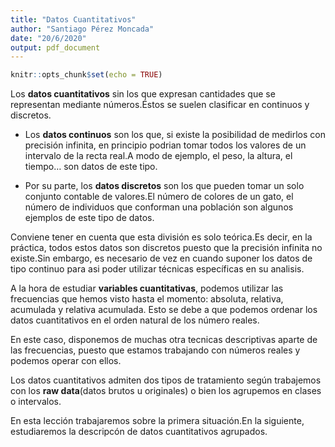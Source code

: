 ```yaml
---
title: "Datos Cuantitativos"
author: "Santiago Pérez Moncada"
date: "20/6/2020"
output: pdf_document
---
```


```r
knitr::opts_chunk$set(echo = TRUE)
```

Los **datos cuantitativos** sin los que expresan cantidades que se representan mediante números.Éstos se suelen clasificar en continuos y discretos.

*   Los **datos continuos** son los que, si existe la posibilidad de medirlos con precisión     infinita, en principio podrian tomar todos los valores de un intervalo de la recta         real.A modo de ejemplo, el peso, la altura, el tiempo... son datos de este tipo.

*   Por su parte, los **datos discretos** son los que pueden tomar un solo conjunto            contable de valores.El número de colores de un gato, el número de individuos que           conforman una población son algunos ejemplos de este tipo de datos.

Conviene tener en cuenta que esta división es solo teórica.Es decir, en la práctica, 
todos estos datos son discretos puesto que la precisión infinita no existe.Sin embargo, es necesario de vez en cuando suponer los datos de tipo continuo para asi poder utilizar técnicas específicas en su analisis.

A la hora de estudiar **variables cuantitativas**, podemos utilizar las frecuencias que hemos visto hasta el momento: absoluta, relativa, acumulada y relativa acumulada. Esto se debe a que podemos ordenar los datos cuantitativos en el orden natural de los número reales.

En este caso, disponemos de muchas otra tecnicas descriptivas aparte de las frecuencias, puesto que estamos trabajando con números reales y podemos operar con ellos.

Los datos cuantitativos admiten dos tipos de tratamiento según trabajemos con los **raw data**(datos brutos u originales) o bien los agrupemos en clases o intervalos.

En esta lección trabajaremos sobre la primera situación.En la siguiente, estudiaremos la descripcón de datos cuantitativos agrupados.
